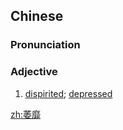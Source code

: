==Chinese==
{{zh-forms}}

===Pronunciation===
{{zh-pron
|m=wěimǐ,wēimǐ,wěimí,1nb=mainland standard,2nb=Taiwan standard,3nb=common variant
|c=wai2 mei5
|mn=qz,xm,zz:úi-bí
|cat=a
}}

===Adjective===
{{zh-adj}}

# [[dispirited]]; [[depressed]]

[[zh:萎靡]]